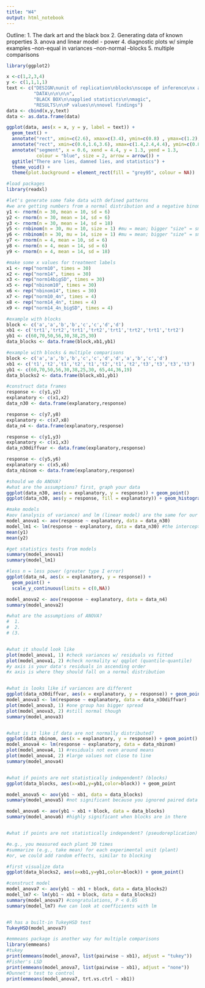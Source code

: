 ```yaml
---
title: "W4"
output: html_notebook
---
```


Outline:
1. The dark art and the black box 
2. Generating data of known properties
3. anova and linear model - power
4. diagnostic plots w/ simple examples
   --non-equal in variances
   --non-normal
   --blocks
5. multiple comparisons

```r

library(ggplot2)

x <-c(1,2,3,4)
y <- c(1,1,1,1)
text <- c("DESIGN\nunit of replication\nblocks\nscope of inference\nx and y variables",
          "DATA\n\n\n\n",
          "BLACK BOX\n\napplied statistics\n\nmagic",
          "RESULTS\n\nP values\n\nnovel findings")
data <- cbind(x,y,text)
data <- as.data.frame(data)

ggplot(data, aes(x = x, y = y, label = text)) +
  geom_text() +
  annotate("rect", xmin=c(2.6), xmax=c(3.4), ymin=c(0.8) , ymax=c(1.2), alpha=0.5, color="black", fill="black") +
  annotate("rect", xmin=c(0.6,1.6,3.6), xmax=c(1.4,2.4,4.4), ymin=c(0.8,0.8,0.8) , ymax=c(1.2,1.2,1.2), alpha=0, color="black", fill="black") +
  annotate("segment", x = 0.6, xend = 4.4, y = 1.3, yend = 1.3,
           colour = "blue", size = 2, arrow = arrow()) +
  ggtitle("There are lies, damned lies, and statistics") +
  theme_void() +
  theme(plot.background = element_rect(fill = "grey95", colour = NA))


```



```r

#load packages
library(readxl)

#let's generate some fake data with defined patterns
#we are getting numbers from a normal distribution and a negative binomial distribution
y1 <- rnorm(n = 30, mean = 10, sd = 6)
y2 <- rnorm(n = 30, mean = 14, sd = 6)
y3 <- rnorm(n = 30, mean = 14, sd = 18)
y5 <- rnbinom(n = 30, mu = 10, size = 1) #mu = mean; bigger "size" = smaller sd
y6 <- rnbinom(n = 30, mu = 14, size = 1) #mu = mean; bigger "size" = smaller sd
y7 <- rnorm(n = 4, mean = 10, sd = 6)
y8 <- rnorm(n = 4, mean = 14, sd = 6)
y9 <- rnorm(n = 4, mean = 14, sd = 18)

#make some x values for treatment labels
x1 <- rep("norm10", times = 30)
x2 <- rep("norm14", times = 30)
x3 <- rep("norm14bigSD", times = 30)
x5 <- rep("nbinom10", times = 30)
x6 <- rep("nbinom14", times = 30)
x7 <- rep("norm10_4n", times = 4)
x8 <- rep("norm14_4n", times = 4)
x9 <- rep("norm14_4n_bigSD", times = 4)

#example with blocks
block <- c('a','a','b','b','c','c','d','d')
xb1 <- c('trt1','trt2','trt1','trt2','trt1','trt2','trt1','trt2')
yb1 <- c(60,70,50,56,30,38,25,30)
data_blocks <- data.frame(block,xb1,yb1)

#example with blocks & multiple comparisons
block <- c('a','a','b','b','c','c','d','d','a','b','c','d')
xb1 <- c('t1','t2','t1','t2','t1','t2','t1','t2','t3','t3','t3','t3')
yb1 <- c(60,70,50,56,30,38,25,30, 65,44,36,19)
data_blocks2 <- data.frame(block,xb1,yb1)

#construct data frames
response <- c(y1,y2)
explanatory <- c(x1,x2)
data_n30 <- data.frame(explanatory,response)

response <- c(y7,y8)
explanatory <- c(x7,x8)
data_n4 <- data.frame(explanatory,response)

response <- c(y1,y3)
explanatory <- c(x1,x3)
data_n30diffvar <- data.frame(explanatory,response)

response <- c(y5,y6)
explanatory <- c(x5,x6)
data_nbinom <- data.frame(explanatory,response)


```

```r

#should we do ANOVA?
#what are the assumptions? first, graph your data
ggplot(data_n30, aes(x = explanatory, y = response)) + geom_point()
ggplot(data_n30, aes(y = response, fill = explanatory)) + geom_histogram(color = "black", binwidth=2) + facet_wrap(~explanatory)

#make models
#aov (analysis of variance) and lm (linear model) are the same for our purpose
model_anova1 <- aov(response ~ explanatory, data = data_n30)
model_lm1 <- lm(response ~ explanatory, data = data_n30) #the intercept here = mean of explanatorynorm10, intercept + explanatorynorm14 = mean of the latter
mean(y1)
mean(y2)

#get statistics tests from models
summary(model_anova1)
summary(model_lm1)

#less n = less power (greater type I error)
ggplot(data_n4, aes(x = explanatory, y = response)) +
  geom_point() +
  scale_y_continuous(limits = c(0,NA))

model_anova2 <- aov(response ~ explanatory, data = data_n4)
summary(model_anova2)

```

```r

#what are the assumptions of ANOVA?
#  1. 
#  2. 
# (3. 


#what it should look like
plot(model_anova1, 1) #check variances w/ residuals vs fitted
plot(model_anova1, 2) #check normality w/ qqplot (quantile-quantile)
#y axis is your data's residuals in ascending order
#x axis is where they should fall on a normal distribution


#what is looks like if variances are different
ggplot(data_n30diffvar, aes(x = explanatory, y = response)) + geom_point()
model_anova3 <- lm(response ~ explanatory, data = data_n30diffvar)
plot(model_anova3, 1) #one group has bigger spread
plot(model_anova3, 2) #still normal though
summary(model_anova3) 


#what is it like if data are not normally distributed?
ggplot(data_nbinom, aes(x = explanatory, y = response)) + geom_point()
model_anova4 <- lm(response ~ explanatory, data = data_nbinom)
plot(model_anova4, 1) #residuals not even around means
plot(model_anova4, 2) #large values not close to line
summary(model_anova4)


#what if points are not statistically independent? (blocks)
ggplot(data_blocks, aes(x=xb1,y=yb1,color=block)) + geom_point

model_anova5 <- aov(yb1 ~ xb1, data = data_blocks)
summary(model_anova5) #not significant because you ignored paired data

model_anova6 <- aov(yb1 ~ xb1 + block, data = data_blocks)
summary(model_anova6) #highly significant when blocks are in there


#what if points are not statistically independent? (pseudoreplication)

#e.g., you measured each plant 30 times
#summarize (e.g., take mean) for each experimental unit (plant)
#or, we could add random effects, similar to blocking


```

```r

#first visualize data
ggplot(data_blocks2, aes(x=xb1,y=yb1,color=block)) + geom_point()

#construct model
model_anova7 <- aov(yb1 ~ xb1 + block, data = data_blocks2)
model_lm7 <- lm(yb1 ~ xb1 + block, data = data_blocks2)
summary(model_anova7) #congratulations, P < 0.05
summary(model_lm7) #we can look at coefficients with lm


#R has a built-in TukeyHSD test
TukeyHSD(model_anova7)

#emmeans package is another way for multiple comparisons
library(emmeans)
#tukey
print(emmeans(model_anova7, list(pairwise ~ xb1), adjust = "tukey"))
#Fisher's LSD
print(emmeans(model_anova7, list(pairwise ~ xb1), adjust = "none"))
#Dunnet's test to control
print(emmeans(model_anova7, trt.vs.ctrl ~ xb1))



```



